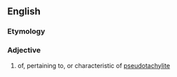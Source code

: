 ==English==

===Etymology===
{{suffix|pseudotachylite|ic}}

===Adjective===
{{en-adj}}

# of, pertaining to, or characteristic of [[pseudotachylite]]
